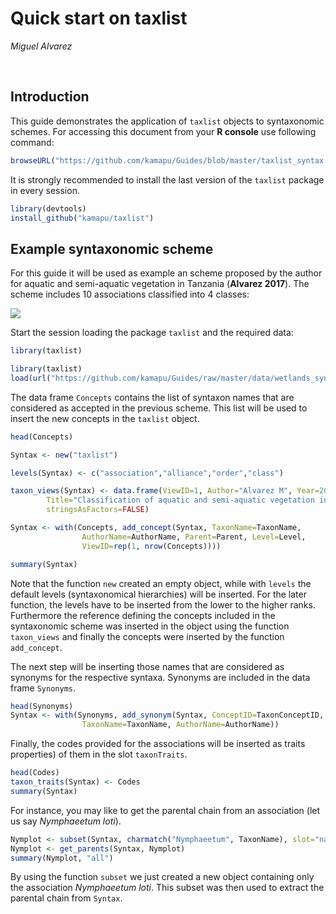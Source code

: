 # Quick start on taxlist
*Miguel Alvarez*

<br>

## Introduction
This guide demonstrates the application of `taxlist` objects to syntaxonomic
schemes.
For accessing this document from your **R console** use following command:

```{r, eval=FALSE}
browseURL("https://github.com/kamapu/Guides/blob/master/taxlist_syntax.md")
```

It is strongly recommended to install the last version of the `taxlist` package
in every session.

```{r, eval=FALSE}
library(devtools)
install_github("kamapu/taxlist")
```

## Example syntaxonomic scheme
For this guide it will be used as example an scheme proposed by the author for
aquatic and semi-aquatic vegetation in Tanzania (**Alvarez 2017**).
The scheme includes 10 associations classified into 4 classes:

![](images/wetlands_syntax.png)

Start the session loading the package `taxlist` and the required data:

```{r, echo=FALSE, results="hide"}
library(taxlist)
```

```{r}
library(taxlist)
load(url("https://github.com/kamapu/Guides/raw/master/data/wetlands_syntax.rda"))
```

The data frame `Concepts` contains the list of syntaxon names that are
considered as accepted in the previous scheme.
This list will be used to insert the new concepts in the `taxlist` object.

```{r}
head(Concepts)

Syntax <- new("taxlist")

levels(Syntax) <- c("association","alliance","order","class")

taxon_views(Syntax) <- data.frame(ViewID=1, Author="Alvarez M", Year=2017,
        Title="Classification of aquatic and semi-aquatic vegetation in East Africa",
        stringsAsFactors=FALSE)

Syntax <- with(Concepts, add_concept(Syntax, TaxonName=TaxonName,
                AuthorName=AuthorName, Parent=Parent, Level=Level,
                ViewID=rep(1, nrow(Concepts))))

summary(Syntax)
```

Note that the function `new` created an empty object, while with `levels` the
default levels (syntaxonomical hierarchies) will be inserted.
For the later function, the levels have to be inserted from the lower to the
higher ranks.
Furthermore the reference defining the concepts included in the syntaxonomic
scheme was inserted in the object using the function `taxon_views` and finally
the concepts were inserted by the function `add_concept`.

The next step will be inserting those names that are considered as synonyms for
the respective syntaxa.
Synonyms are included in the data frame `Synonyms`.

```{r}
head(Synonyms)
Syntax <- with(Synonyms, add_synonym(Syntax, ConceptID=TaxonConceptID,
                TaxonName=TaxonName, AuthorName=AuthorName))
```

Finally, the codes provided for the associations will be inserted as traits
properties) of them in the slot `taxonTraits`.

```{r}
head(Codes)
taxon_traits(Syntax) <- Codes
summary(Syntax)
```

For instance, you may like to get the parental chain from an association (let us
say *Nymphaeetum loti*).

```{r}
Nymplot <- subset(Syntax, charmatch("Nymphaeetum", TaxonName), slot="names")
Nymplot <- get_parents(Syntax, Nymplot)
summary(Nymplot, "all")
```

By using the function `subset` we just created a new object containing only the
association *Nymphaeetum loti*.
This subset was then used to extract the parental chain from `Syntax`.
